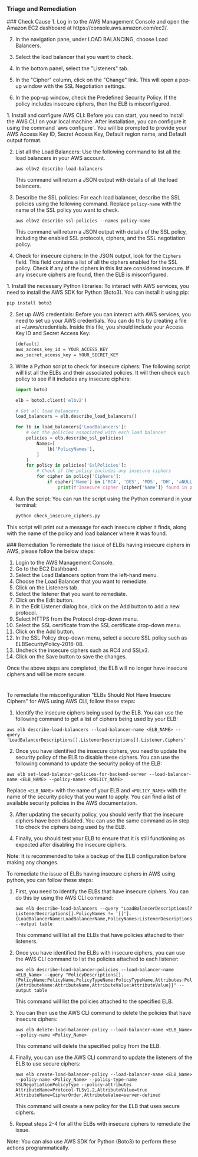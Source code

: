 
### Triage and Remediation
<Tabs>

<Tab title='Cause'>
### Check Cause
<AccordionGroup>
<Accordion title='Using Console' defaultOpen='true'>
1. Log in to the AWS Management Console and open the Amazon EC2 dashboard at https://console.aws.amazon.com/ec2/.

2. In the navigation pane, under LOAD BALANCING, choose Load Balancers.

3. Select the load balancer that you want to check.

4. In the bottom panel, select the "Listeners" tab.

5. In the "Cipher" column, click on the "Change" link. This will open a pop-up window with the SSL Negotiation settings.

6. In the pop-up window, check the Predefined Security Policy. If the policy includes insecure ciphers, then the ELB is misconfigured.
</Accordion>

<Accordion title='Using CLI'>
1. Install and configure AWS CLI: Before you can start, you need to install the AWS CLI on your local machine. After installation, you can configure it using the command `aws configure`. You will be prompted to provide your AWS Access Key ID, Secret Access Key, Default region name, and Default output format.

2. List all the Load Balancers: Use the following command to list all the load balancers in your AWS account.

   ```
   aws elbv2 describe-load-balancers
   ```

   This command will return a JSON output with details of all the load balancers.

3. Describe the SSL policies: For each load balancer, describe the SSL policies using the following command. Replace `policy-name` with the name of the SSL policy you want to check.

   ```
   aws elbv2 describe-ssl-policies --names policy-name
   ```

   This command will return a JSON output with details of the SSL policy, including the enabled SSL protocols, ciphers, and the SSL negotiation policy.

4. Check for insecure ciphers: In the JSON output, look for the `Ciphers` field. This field contains a list of all the ciphers enabled for the SSL policy. Check if any of the ciphers in this list are considered insecure. If any insecure ciphers are found, then the ELB is misconfigured.
</Accordion>

<Accordion title='Using Python'>
1. Install the necessary Python libraries: To interact with AWS services, you need to install the AWS SDK for Python (Boto3). You can install it using pip:

   ```bash
   pip install boto3
   ```

2. Set up AWS credentials: Before you can interact with AWS services, you need to set up your AWS credentials. You can do this by creating a file at ~/.aws/credentials. Inside this file, you should include your Access Key ID and Secret Access Key:

   ```bash
   [default]
   aws_access_key_id = YOUR_ACCESS_KEY
   aws_secret_access_key = YOUR_SECRET_KEY
   ```

3. Write a Python script to check for insecure ciphers: The following script will list all the ELBs and their associated policies. It will then check each policy to see if it includes any insecure ciphers:

   ```python
   import boto3

   elb = boto3.client('elbv2')

   # Get all load balancers
   load_balancers = elb.describe_load_balancers()
   
   for lb in load_balancers['LoadBalancers']:
       # Get the policies associated with each load balancer
       policies = elb.describe_ssl_policies(
           Names=[
               lb['PolicyNames'],
           ]
       )
       for policy in policies['SslPolicies']:
           # Check if the policy includes any insecure ciphers
           for cipher in policy['Ciphers']:
               if cipher['Name'] in ['RC4', 'DES', 'MD5', 'DH', 'aNULL', 'eNULL', 'LOW', 'EXP']:
                   print(f"Insecure cipher {cipher['Name']} found in policy {policy['Name']} for load balancer {lb['LoadBalancerName']}")
   ```

4. Run the script: You can run the script using the Python command in your terminal:

   ```bash
   python check_insecure_ciphers.py
   ```

This script will print out a message for each insecure cipher it finds, along with the name of the policy and load balancer where it was found.
</Accordion>

</AccordionGroup>
</Tab>
<Tab title='Remediation'>
### Remediation

<AccordionGroup>
<Accordion title='Using Console' defaultOpen='true'>
To remediate the issue of ELBs having insecure ciphers in AWS, please follow the below steps:

1. Login to the AWS Management Console.
2. Go to the EC2 Dashboard.
3. Select the Load Balancers option from the left-hand menu.
4. Choose the Load Balancer that you want to remediate.
5. Click on the Listeners tab.
6. Select the listener that you want to remediate.
7. Click on the Edit button.
8. In the Edit Listener dialog box, click on the Add button to add a new protocol.
9. Select HTTPS from the Protocol drop-down menu.
10. Select the SSL certificate from the SSL certificate drop-down menu.
11. Click on the Add button.
12. In the SSL Policy drop-down menu, select a secure SSL policy such as ELBSecurityPolicy-2016-08.
13. Uncheck the insecure ciphers such as RC4 and SSLv3.
14. Click on the Save button to save the changes.

Once the above steps are completed, the ELB will no longer have insecure ciphers and will be more secure.

#
</Accordion>

<Accordion title='Using CLI'>
To remediate the misconfiguration "ELBs Should Not Have Insecure Ciphers" for AWS using AWS CLI, follow these steps:

1. Identify the insecure ciphers being used by the ELB. You can use the following command to get a list of ciphers being used by your ELB:

```
aws elb describe-load-balancers --load-balancer-name <ELB_NAME> --query 'LoadBalancerDescriptions[].ListenerDescriptions[].Listener.Ciphers'
```

2. Once you have identified the insecure ciphers, you need to update the security policy of the ELB to disable these ciphers. You can use the following command to update the security policy of the ELB:

```
aws elb set-load-balancer-policies-for-backend-server --load-balancer-name <ELB_NAME> --policy-names <POLICY_NAME>
```

Replace `<ELB_NAME>` with the name of your ELB and `<POLICY_NAME>` with the name of the security policy that you want to apply. You can find a list of available security policies in the AWS documentation.

3. After updating the security policy, you should verify that the insecure ciphers have been disabled. You can use the same command as in step 1 to check the ciphers being used by the ELB.

4. Finally, you should test your ELB to ensure that it is still functioning as expected after disabling the insecure ciphers.

Note: It is recommended to take a backup of the ELB configuration before making any changes.
</Accordion>

<Accordion title='Using Python'>
To remediate the issue of ELBs having insecure ciphers in AWS using python, you can follow these steps:

1. First, you need to identify the ELBs that have insecure ciphers. You can do this by using the AWS CLI command:

   ```
   aws elb describe-load-balancers --query "LoadBalancerDescriptions[?ListenerDescriptions[].PolicyNames != '[]'].{LoadBalancerName:LoadBalancerName,PolicyNames:ListenerDescriptions[].PolicyNames}" --output table
   ```

   This command will list all the ELBs that have policies attached to their listeners.

2. Once you have identified the ELBs with insecure ciphers, you can use the AWS CLI command to list the policies attached to each listener:

   ```
   aws elb describe-load-balancer-policies --load-balancer-name <ELB_Name> --query "PolicyDescriptions[].{PolicyName:PolicyName,PolicyTypeName:PolicyTypeName,Attributes:PolicyAttributeDescriptions[].{AttributeName:AttributeName,AttributeValue:AttributeValue}}" --output table
   ```

   This command will list the policies attached to the specified ELB.

3. You can then use the AWS CLI command to delete the policies that have insecure ciphers:

   ```
   aws elb delete-load-balancer-policy --load-balancer-name <ELB_Name> --policy-name <Policy_Name>
   ```

   This command will delete the specified policy from the ELB.

4. Finally, you can use the AWS CLI command to update the listeners of the ELB to use secure ciphers:

   ```
   aws elb create-load-balancer-policy --load-balancer-name <ELB_Name> --policy-name <Policy_Name> --policy-type-name SSLNegotiationPolicyType --policy-attributes AttributeName=Protocol-TLSv1.2,AttributeValue=true AttributeName=CipherOrder,AttributeValue=server-defined
   ```

   This command will create a new policy for the ELB that uses secure ciphers.

5. Repeat steps 2-4 for all the ELBs with insecure ciphers to remediate the issue.

Note: You can also use AWS SDK for Python (Boto3) to perform these actions programmatically.
</Accordion>

</AccordionGroup>
</Tab>
</Tabs>
